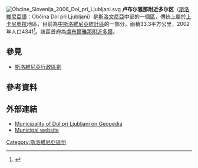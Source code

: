 {{expand|time=2017-01-29T13:38:48+00:00}}
{{lead section|time=2017-01-29T13:38:48+00:00}}
[[File:Obcine_Slovenija_2006_Dol_pri_Ljubljani.svg|right]]
'''卢布尔雅那附近多尔区'''（[[斯洛維尼亞語|斯洛維尼亞語]]：Občina Dol pri Ljubljani）是[[斯洛文尼亞|斯洛文尼亞]]中部的一個[[斯洛維尼亞行政區劃|區]]，傳統上屬於[[上卡尼奧拉|上卡尼奧拉]]地區，目前為[[中斯洛維尼亞統計區|中斯洛維尼亞統計區]]的一部分。面積33.3平方公里，2002年人口4341<ref>{{Cite web |url=http://www.stat.si/popis2002/en/ |title=Statistical Office of the Republic of Slovenia, census of 2002 |accessdate=2017-01-29 |archive-date=2016-12-18 |archive-url=https://web.archive.org/web/20161218144633/http://www.stat.si/popis2002/en/ |dead-url=no }}</ref>。該區首府為[[盧布爾雅那附近多爾|盧布爾雅那附近多爾]]。

==參見==
*[[斯洛維尼亞行政區劃|斯洛維尼亞行政區劃]]

==參考資料==
{{Reflist}}

==外部連結==
*[http://www.geopedia.si/Geopedia_en.html#T105_F408:22_x475013.5_y105883_s13_b4 Municipality of Dol pri Ljubljani on Geopedia]{{Wayback|url=http://www.geopedia.si/Geopedia_en.html#T105_F408:22_x475013.5_y105883_s13_b4 |date=20120620155109 }}
*[http://www.dol.si/ Municipal website] {{Wayback|url=http://www.dol.si/ |date=20190528211520 }} {{sl icon}}

{{Slovenia-geo-stub}}
[[Category:斯洛維尼亞區份|Category:斯洛維尼亞區份]]